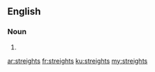 ==English==

===Noun===
{{head|en|plural}}

# {{plural of|streight|lang=en}}

[[ar:streights]]
[[fr:streights]]
[[ku:streights]]
[[my:streights]]